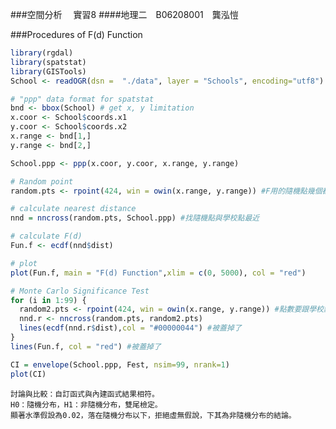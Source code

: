 ###空間分析　 實習8
####地理二　B06208001　龔泓愷

###Procedures of F(d) Function
```r
library(rgdal)
library(spatstat)
library(GISTools)
School <- readOGR(dsn =  "./data", layer = "Schools", encoding="utf8")
```

```r
# "ppp" data format for spatstat
bnd <- bbox(School) # get x, y limitation
x.coor <- School$coords.x1
y.coor <- School$coords.x2
x.range <- bnd[1,]
y.range <- bnd[2,]

School.ppp <- ppp(x.coor, y.coor, x.range, y.range)

# Random point
random.pts <- rpoint(424, win = owin(x.range, y.range)) #F用的隨機點幾個都可以

# calculate nearest distance
nnd = nncross(random.pts, School.ppp) #找隨機點與學校點最近

# calculate F(d)
Fun.f <- ecdf(nnd$dist)

# plot
plot(Fun.f, main = "F(d) Function",xlim = c(0, 5000), col = "red")

# Monte Carlo Significance Test
for (i in 1:99) {
  random2.pts <- rpoint(424, win = owin(x.range, y.range)) #點數要跟學校點數一樣多
  nnd.r <- nncross(random.pts, random2.pts)
  lines(ecdf(nnd.r$dist),col = "#00000044") #被蓋掉了
}
lines(Fun.f, col = "red") #被蓋掉了
```

```r
CI = envelope(School.ppp, Fest, nsim=99, nrank=1)
plot(CI)
```

    討論與比較：自訂函式與內建函式結果相符。
    H0：隨機分布，H1：非隨機分布，雙尾檢定。
    顯著水準假設為0.02，落在隨機分布以下，拒絕虛無假說，下其為非隨機分布的結論。
